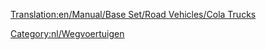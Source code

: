 [[Translation:en/Manual/Base Set/Road Vehicles/Cola Trucks]]

{{nl/Wegvoertuig|name     = MightyMover Colatruck
  |img      = MightyMover_Cola.png
  |price    = £4.797 (€9.594)
  |speed    = 30 mph (48 km/h)
  |annual   = £421 (€842)
  |designed = 1936
  |life     = 15
  |capacity = 17.000 liter cola
}}
{{nl/Wegvoertuig|name     = Powernaught Colatruck
  |img      = Powernaught_Cola.png
  |price    = £6.027 (12.054)
  |speed    = 55 mph (88 km/h)
  |annual   = £787 (€1.640)
  |designed = 1975
  |life     = 15
  |capacity = 19.000 liter cola
}}
{{nl/Wegvoertuig|name     = Wizzow Colatruck
  |img      = Wizzow_Cola.png
  |price    = £6.437 (€12.874)
  |speed    = 70 mph (112 km/h)
  |annual   = £1.125 (€2.640)
  |designed = 2012
  |life     = 15
  |capacity = 22.000 liter cola
}}

[[Category:nl/Wegvoertuigen]]